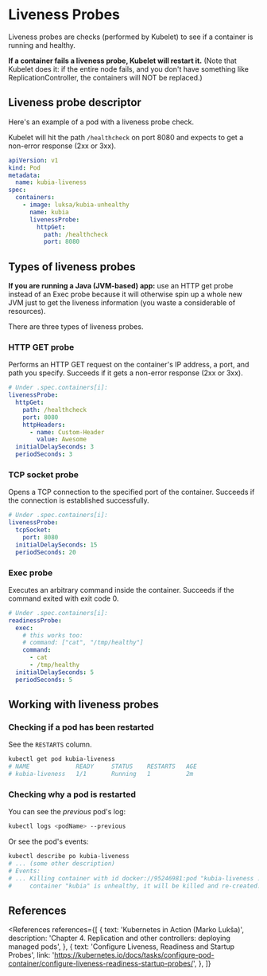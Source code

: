 
# Liveness Probes

Liveness probes are checks (performed by Kubelet) to see if a container is running and healthy.

**If a container fails a liveness probe, Kubelet will restart it.** (Note that Kubelet does it: if the entire node fails, and you don't have something like ReplicationController, the containers will NOT be replaced.)

## Liveness probe descriptor

Here's an example of a pod with a liveness probe check.

Kubelet will hit the path `/healthcheck` on port 8080 and expects to get a non-error response (2xx or 3xx).

```yaml
apiVersion: v1
kind: Pod
metadata:
  name: kubia-liveness
spec:
  containers:
    - image: luksa/kubia-unhealthy
      name: kubia
      livenessProbe:
        httpGet:
          path: /healthcheck
          port: 8080
```

## Types of liveness probes

<NoteBox type="warning">
  <strong>If you are running a Java (JVM-based) app:</strong> use an HTTP get probe instead of an
  Exec probe because it will otherwise spin up a whole new JVM just to get the liveness information
  (you waste a considerable of resources).
</NoteBox>

There are three types of liveness probes.

### HTTP GET probe

Performs an HTTP GET request on the container's IP address, a port, and path you specify. Succeeds if it gets a non-error response (2xx or 3xx).

```yaml
# Under .spec.containers[i]:
livenessProbe:
  httpGet:
    path: /healthcheck
    port: 8080
    httpHeaders:
      - name: Custom-Header
        value: Awesome
  initialDelaySeconds: 3
  periodSeconds: 3
```

### TCP socket probe

Opens a TCP connection to the specified port of the container. Succeeds if the connection is established successfully.

```yaml
# Under .spec.containers[i]:
livenessProbe:
  tcpSocket:
    port: 8080
  initialDelaySeconds: 15
  periodSeconds: 20
```

### Exec probe

Executes an arbitrary command inside the container. Succeeds if the command exited with exit code 0.

```yaml
# Under .spec.containers[i]:
readinessProbe:
  exec:
    # this works too:
    # command: ["cat", "/tmp/healthy"]
    command:
      - cat
      - /tmp/healthy
  initialDelaySeconds: 5
  periodSeconds: 5
```

## Working with liveness probes

### Checking if a pod has been restarted

See the `RESTARTS` column.

```bash
kubectl get pod kubia-liveness
# NAME             READY     STATUS    RESTARTS   AGE
# kubia-liveness   1/1       Running   1          2m
```

### Checking why a pod is restarted

You can see the _previous_ pod's log:

```bash
kubectl logs <podName> --previous
```

Or see the pod's events:

```bash
kubectl describe po kubia-liveness
# ... (some other description)
# Events:
# ... Killing container with id docker://95246981:pod "kubia-liveness ..."
#     container "kubia" is unhealthy, it will be killed and re-created.
```

## References

<References
  references={[
    {
      text: 'Kubernetes in Action (Marko Lukša)',
      description: 'Chapter 4. Replication and other controllers: deploying managed pods',
    },
    {
      text: 'Configure Liveness, Readiness and Startup Probes',
      link:
        'https://kubernetes.io/docs/tasks/configure-pod-container/configure-liveness-readiness-startup-probes/',
    },
  ]}
></References>
